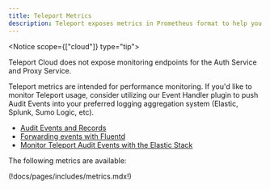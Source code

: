 ```yaml
---
title: Teleport Metrics
description: Teleport exposes metrics in Prometheus format to help you monitor the health and performance of your cluster.
---
```


<Notice scope={["cloud"]} type="tip">

Teleport Cloud does not expose monitoring endpoints for the Auth Service and Proxy Service.

</Notice>

Teleport metrics are intended for performance monitoring. If you'd like to
monitor Teleport usage, consider utilizing our Event Handler plugin to push Audit Events into your
preferred logging aggregation system (Elastic, Splunk, Sumo Logic, etc). 

- [Audit Events and Records](../reference/audit.mdx)  
- [Forwarding events with Fluentd](../management/export-audit-events/fluentd.mdx)  
- [Monitor Teleport Audit Events with the Elastic Stack](../management/export-audit-events/elastic-stack.mdx)  

The following metrics are available:

(!docs/pages/includes/metrics.mdx!)
